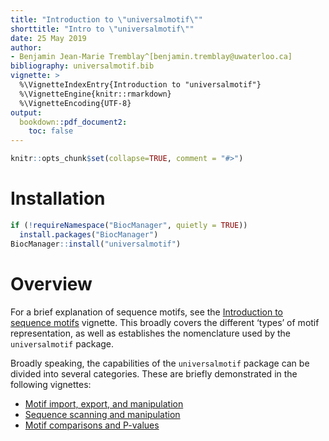 ```yaml
---
title: "Introduction to \"universalmotif\""
shorttitle: "Intro to \"universalmotif\""
date: 25 May 2019
author:
- Benjamin Jean-Marie Tremblay^[benjamin.tremblay@uwaterloo.ca]
bibliography: universalmotif.bib
vignette: >
  %\VignetteIndexEntry{Introduction to "universalmotif"}
  %\VignetteEngine{knitr::rmarkdown}
  %\VignetteEncoding{UTF-8}
output:
  bookdown::pdf_document2:
    toc: false
---
```


```r
knitr::opts_chunk$set(collapse=TRUE, comment = "#>")
```

# Installation {.unnumbered}

```r
if (!requireNamespace("BiocManager", quietly = TRUE))
  install.packages("BiocManager")
BiocManager::install("universalmotif")
```

# Overview {.unnumbered}

For a brief explanation of sequence motifs, see the [Introduction to sequence motifs](IntroductionToSequenceMotifs.pdf) vignette. This broadly covers the different 'types' of motif representation, as well as establishes the nomenclature used by the `universalmotif` package.

Broadly speaking, the capabilities of the `universalmotif` package can be divided into several categories. These are briefly demonstrated in the following vignettes:

* [Motif import, export, and manipulation](MotifManipulation.pdf)
* [Sequence scanning and manipulation](SequenceSearches.pdf)
* [Motif comparisons and P-values](MotifComparisonAndPvalues.pdf)

